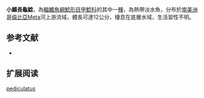 {{Speciesbox
| name = 小鰭長龜鯰
| image = 
| image_width = 250px
| image_caption = 
| status = LC
| status_system = IUCN3.1
| genus = Dolichancistrus
| species = pediculatus
| authority = [[Eigenmann|Eigenmann]], 1918
| synonyms = *''Pseudancistrus pediculatus'' ,Eigenmann, 1918 
}} 
'''小鰭長龜鯰'''，為[[輻鰭魚綱|輻鰭魚綱]][[鯰形目|鯰形目]][[甲鯰科|甲鯰科]]的其中一[[種|種]]，為熱帶淡水魚，分布於[[南美洲|南美洲]][[哥倫比亞|哥倫比亞]]Meta河上游流域，體長可達12公分，棲息在底層水域，生活習性不明。

==参考文献==
*{{FishBase_species|genus=Dolichancistrus|species=pediculatus|year=2014|month=11}}

== 扩展阅读 ==
{{refbegin}}
{{wikispecies-inline|Dolichancistrus pediculatus|小鰭長龜鯰}}
{{refend}}
{{Taxonbar|from=Q5775587}}

[[Category:長龜鯰屬|pediculatus]]